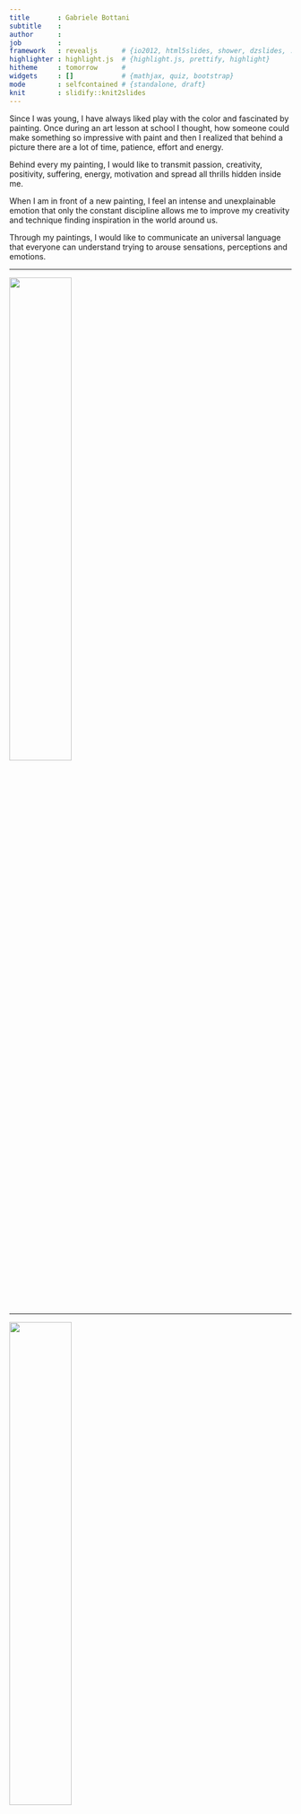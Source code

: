 ```yaml
---
title       : Gabriele Bottani
subtitle    : 
author      : 
job         : 
framework   : revealjs      # {io2012, html5slides, shower, dzslides, ...}
highlighter : highlight.js  # {highlight.js, prettify, highlight}
hitheme     : tomorrow      # 
widgets     : []            # {mathjax, quiz, bootstrap}
mode        : selfcontained # {standalone, draft}
knit        : slidify::knit2slides
---
```


Since I was young, I have always liked play with the color and fascinated by painting.
Once during an art lesson at school I thought, how someone could make something so impressive with paint and then I realized that behind a picture there are a lot of time, patience, effort and energy.

Behind every my painting, I would like to transmit passion, creativity, positivity, suffering, energy, motivation and spread all thrills hidden inside me.

When I am in front of a new painting, I feel an intense and unexplainable emotion that only the constant discipline allows me to improve my creativity and technique finding inspiration in the world around us.

Through my paintings, I would like to communicate an universal language that everyone can understand trying to arouse sensations, perceptions and emotions.

---

<a href="./pictures/DSC_7754.JPG">
<img src="./pictures/DSC_7754.JPG" height="47%" width="47%">
</a>

---

<a href="./pictures/DSC_7759.JPG">
<img src="./pictures/DSC_7759.JPG" height="47%" width="47%">
</a>

---

<a href="./pictures/DSC_7760.JPG">
<img src="./pictures/DSC_7760.JPG" height="47%" width="47%">
</a>

---

<a href="./pictures/DSC_7762.JPG">
<img src="./pictures/DSC_7762.JPG" height="47%" width="47%">
</a>

---

<a href="./pictures/DSC_7767.JPG">
<img src="./pictures/DSC_7767.JPG" height="56%" width="56%">
</a>

---

<a href="./pictures/DSC_7771.JPG">
<img src="./pictures/DSC_7771.JPG" height="47%" width="47%">
</a>

---

<a href="./pictures/DSC_7772.JPG">
<img src="./pictures/DSC_7772.JPG" height="47%" width="47%">
</a>

---

<a href="./pictures/DSC_7773.JPG">
<img src="./pictures/DSC_7773.JPG" height="47%" width="47%">
</a>

---

<a href="./pictures/DSC_7775.JPG">
<img src="./pictures/DSC_7775.JPG" height="47%" width="47%">
</a>

---

<a href="./pictures/DSC_7778.JPG">
<img src="./pictures/DSC_7778.JPG" height="47%" width="47%">
</a>

---

<a href="./pictures/DSC_7782.JPG">
<img src="./pictures/DSC_7782.JPG" height="47%" width="47%">
</a>

---

<a href="./pictures/DSC_7786.JPG">
<img src="./pictures/DSC_7786.JPG" height="68%" width="68%">
</a>

---

<a href="./pictures/DSC_7790.JPG">
<img src="./pictures/DSC_7790.JPG" height="70%" width="70%">
</a>

---

<a href="./pictures/DSC_7796.JPG">
<img src="./pictures/DSC_7796.JPG" height="28%" width="28%">
</a>

---

<a href="./pictures/DSC_7797.JPG">
<img src="./pictures/DSC_7797.JPG" height="65%" width="65%">
</a>

---

<a href="./pictures/DSC_7798.JPG">
<img src="./pictures/DSC_7798.JPG" height="47%" width="47%">
</a>

---

<a href="./pictures/DSC_7801.JPG">
<img src="./pictures/DSC_7801.JPG" height="47%" width="47%">
</a>

---